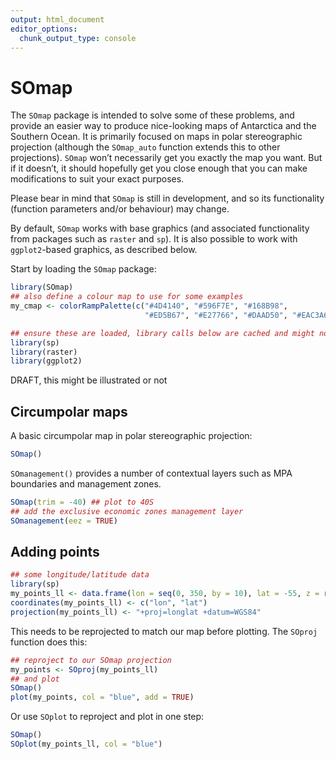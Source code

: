 ```yaml
---
output: html_document
editor_options: 
  chunk_output_type: console
---
```



# SOmap

The `SOmap` package is intended to solve some of these problems, and provide an easier way to produce nice-looking maps of Antarctica and the Southern Ocean. It is primarily focused on maps in polar stereographic projection (although the `SOmap_auto` function extends this to other projections). `SOmap` won't necessarily get you exactly the map you want. But if it doesn't, it should hopefully get you close enough that you can make modifications to suit your exact purposes.

Please bear in mind that `SOmap` is still in development, and so its functionality (function parameters and/or behaviour) may change.

By default, `SOmap` works with base graphics (and associated functionality from packages such as `raster` and `sp`). It is also possible to work with `ggplot2`-based graphics, as described below.

Start by loading the `SOmap` package:

```r
library(SOmap)
## also define a colour map to use for some examples
my_cmap <- colorRampPalette(c("#4D4140", "#596F7E", "#168B98",
                              "#ED5B67", "#E27766", "#DAAD50", "#EAC3A6"))(51)
```

```r
## ensure these are loaded, library calls below are cached and might not get evaluated every run
library(sp)
library(raster)
library(ggplot2)
```

DRAFT, this might be illustrated or not


## Circumpolar maps

A basic circumpolar map in polar stereographic projection:

```r
SOmap()
```

`SOmanagement()` provides a number of contextual layers such as MPA boundaries and management zones.

```r
SOmap(trim = -40) ## plot to 40S
## add the exclusive economic zones management layer
SOmanagement(eez = TRUE)
```

## Adding points

```r
## some longitude/latitude data
library(sp)
my_points_ll <- data.frame(lon = seq(0, 350, by = 10), lat = -55, z = runif(36))
coordinates(my_points_ll) <- c("lon", "lat")
projection(my_points_ll) <- "+proj=longlat +datum=WGS84"
```

This needs to be reprojected to match our map before plotting. The `SOproj` function does this:

```r
## reproject to our SOmap projection
my_points <- SOproj(my_points_ll)
## and plot
SOmap()
plot(my_points, col = "blue", add = TRUE)
```

Or use `SOplot` to reproject and plot in one step:

```r
SOmap()
SOplot(my_points_ll, col = "blue")
```
